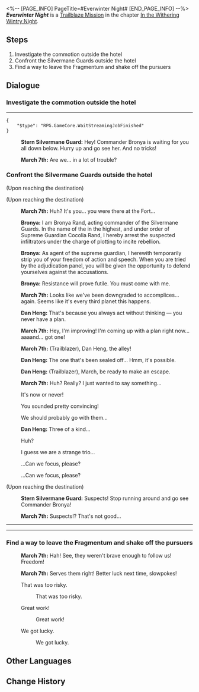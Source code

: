 <%-- [PAGE_INFO]
PageTitle=#Everwinter Night#
[END_PAGE_INFO] --%>
{{Stub|Dialogue.}}
{{Mission Infobox
|id            = 1010204
|title         = 
|image         = <!--Mission Everwinter Night.png-->
|type          = Trailblaze
|event_name    = 
|chapter       = In the Withering Wintry Night
|requirements  = [[Trailblaze Mission]] ''[[Everwinter Night]]'' completed
|summary       = <!--official mission summary from Fate's Atlas-->
|characters    = Bronya; Dan Heng; March 7th; Stern Silvermane Guard; Trailblazer
|startLocation = [[Jarilo-VI]] - [[Administrative District]]
|world         = Jarilo-VI
|area          = Administrative District
|prev          = 
|next          = You Can Run, But You Can't Hide
|rewards       = Trailblaze EXP*600; Adventure Log*3; Condensed Aether*1; Credit*6,000
}}
'''''Everwinter Night''''' is a [[Trailblaze Mission]] in the chapter [[In the Withering Wintry Night]].

==Steps==
# Investigate the commotion outside the hotel
# Confront the Silvermane Guards outside the hotel
# Find a way to leave the Fragmentum and shake off the pursuers

<!--
==Gameplay Notes==

--><!--
==Trial Character==

-->
==Dialogue==
{{Stub Dialogue}}

===Investigate the commotion outside the hotel{{subst:void|<!--101020210-->}}===
{{Mission Description|type=trailblaze|location=Administrative District|On the first night of the trailblazing expedition, you don't sleep as soundly and at ease as you did on the Express.<br />It's not because you have some kind of close bond with the Express but because you keep hearing the sound of troops moving around as you sleep.<br />And now, you can hear frantic door-knocking &mdash; your instincts tell you that something's not right... Go and investigate.}}
{{Dialogue Start}}
----
<pre>{
	"$type": "RPG.GameCore.WaitStreamingJobFinished"
}</pre>
:{{A|VO chapter1 Ag1 soldierZ 101.ogg}} '''Stern Silvermane Guard:''' Hey! Commander Bronya is waiting for you all down below. Hurry up and go see her. And no tricks!
:{{A|VO chapter1 Ag1 mar7th 101.ogg}} '''March 7th:''' Are we... in a lot of trouble?
{{Dialogue End}}

===Confront the Silvermane Guards outside the hotel{{subst:void|<!--101020208-->}}===
{{Mission Description|type=trailblaze|location=Administrative District|update|On the first night of the trailblazing expedition, you don't sleep as soundly and at ease as you did on the Express.<br />It's not because you have some kind of close bond with the Express but because you keep hearing the sound of troops moving around as you sleep.<br />And now, you know exactly where the noise is coming from &mdash; it's undoubtedly the doing of the noble-looking girl and her troops in front of you.<br />They don't seem to be friendly. Go and ask them what they want.}}
{{Dialogue Start}}
;(Upon reaching the destination)

;(Upon reaching the destination)
:{{A|VO chapter1 1 mar7th 265.ogg}} '''March 7th:''' Huh? It's you... you were there at the Fort...
:{{A|VO chapter1 1 bronya 204.ogg}} '''Bronya:''' I am Bronya Rand, acting commander of the Silvermane Guards. In the name of the {{Rubi|Amber Lord|Qlipoth}} in the highest, and under order of Supreme Guardian Cocolia Rand, I hereby arrest the suspected infiltrators under the charge of plotting to incite rebellion.
:{{A|VO chapter1 1 bronya 205.ogg}} '''Bronya:''' As agent of the supreme guardian, I herewith temporarily strip you of your freedom of action and speech. When you are tried by the adjudication panel, you will be given the opportunity to defend yourselves against the accusations.
:{{A|VO chapter1 1 bronya 206.ogg}} '''Bronya:''' Resistance will prove futile. You must come with me.
:{{A|VO chapter1 1 mar7th 267.ogg}} '''March 7th:''' Looks like we've been downgraded to accomplices... again. Seems like it's every third planet this happens.
:{{A|VO chapter1 1 danheng 230.ogg}} '''Dan Heng:''' That's because you always act without thinking &mdash; you never have a plan.
:{{A|VO chapter1 1 mar7th 268.ogg}} '''March 7th:''' Hey, I'm improving! I'm coming up with a plan right now... aaaand... got one!
:{{A|VO chapter1 1 mar7th 269 m.ogg}} {{A|VO chapter1 1 mar7th 269 f.ogg}} '''March 7th:''' (Trailblazer), Dan Heng, the alley!
:{{A|VO chapter1 1 danheng 231.ogg}} '''Dan Heng:''' The one that's been sealed off... Hmm, it's possible.
:{{A|VO chapter1 1 danheng 232 m.ogg}} {{A|VO chapter1 1 danheng 232 f.ogg}} '''Dan Heng:''' (Trailblazer), March, be ready to make an escape.
:{{A|VO chapter1 1 mar7th 271.ogg}} '''March 7th:''' Huh? Really? I just wanted to say something...
:{{DIcon|Arrow}} It's now or never!
:{{DIcon|Arrow}} You sounded pretty convincing!
:{{DIcon|Arrow}} We should probably go with them...
:{{A|VO chapter1 1 danheng 234.ogg}} '''Dan Heng:''' Three of a kind...
:{{DIcon|Arrow}} Huh?
:{{DIcon|Arrow}} I guess we are a strange trio...
:{{DIcon|Arrow}} ...Can we focus, please?
:...Can we focus, please?
:{{tx}}
:{{tx}}
:{{tx}}

;(Upon reaching the destination)
:{{A|VO chapter1 Ag1 soldierZ 102.ogg}} '''Stern Silvermane Guard:''' Suspects! Stop running around and go see Commander Bronya!
:{{A|VO chapter1 Ag1 mar7th 102.ogg}} '''March 7th:''' Suspects!? That's not good...
----
:<!--1-second delay-->
----
{{Dialogue End}}

===Find a way to leave the Fragmentum and shake off the pursuers{{subst:void|<!--101030101-->}}===
{{Mission Description|type=trailblaze|location=Backwater Pass|update|You rush into the Fragmentum to avoid getting caught. How come things went downhill so quickly? March 7th has no clue &mdash; she's written as an innocent and sweet teenage girl after all.<br />Despite the initial shock, you quickly agree on the course of action: Find the way out of the Fragmentum first. Everything else can wait.}}
{{Dialogue Start}}
:{{A|VO chapter1 1 mar7th 274.ogg}} '''March 7th:''' Hah! See, they weren't brave enough to follow us! Freedom!
:{{A|VO chapter1 1 mar7th 275.ogg}} '''March 7th:''' Serves them right! Better luck next time, slowpokes!
:{{DIcon|Arrow}} That was too risky.
::That was too risky.
:{{DIcon|Arrow}} Great work!
::Great work!
:{{DIcon|Arrow}} We got lucky.
::We got lucky.
:{{tx}}
:{{tx}}
{{Dialogue End}}

==Other Languages==
{{Other Languages
|en   = Everwinter Night
|zhs  = 永冬城之夜
|zht  = 永冬城之夜
|ja   = 常冬の城の夜
|ko   = 영원한 겨울 성의 밤
|es   = Eterna noche invernal
|fr   = Nuit de l'Hiver éternel
|ru   = Ночь в городе вечнозимья
|th   = ค่ำคืนของเมืองแห่งความหนาวนิรันดร์
|vi   = Đêm Ở Thành Everwinter
|de   = Immerwinternacht
|id   = Malam Kota Salju Abadi
|pt   = Noite do Inverno Eterno
}}

==Change History==
{{Change History|1.0}}
